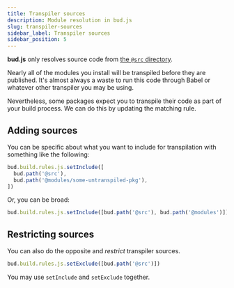```yaml
---
title: Transpiler sources
description: Module resolution in bud.js
slug: transpiler-sources
sidebar_label: Transpiler sources
sidebar_position: 5
---
```


**bud.js** only resolves source code from [the `@src` directory](/guides/general-use/pathing).

Nearly all of the modules you install will be transpiled before they are published. It's almost always a waste to run this code through Babel or whatever other transpiler you may be using.

Nevertheless, some packages expect you to transpile their code as part of your build process. We can do this by updating the matching rule.

## Adding sources

You can be specific about what you want to include for transpilation with something like the following:

```ts
bud.build.rules.js.setInclude([
  bud.path('@src'),
  bud.path('@modules/some-untranspiled-pkg'),
])
```

Or, you can be broad:

```ts
bud.build.rules.js.setInclude([bud.path('@src'), bud.path('@modules')])
```

## Restricting sources

You can also do the opposite and _restrict_ transpiler sources.

```ts
bud.build.rules.js.setExclude([bud.path('@src')])
```

You may use `setInclude` and `setExclude` together.

